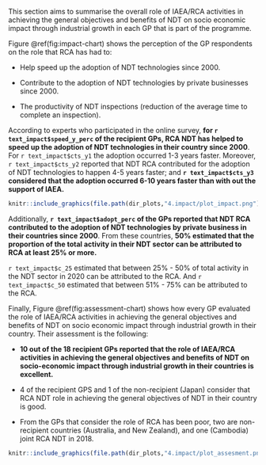

This section aims to summarise the overall role of IAEA/RCA activities in achieving the general objectives and benefits of NDT on socio economic impact through industrial growth in each GP that is part of the programme.

Figure \@ref(fig:impact-chart) shows the perception of the GP respondents on the role that RCA has had to:

* Help speed up the adoption of NDT technologies since 2000.

* Contribute to the adoption of NDT technologies by private businesses since 2000.

* The productivity of NDT inspections (reduction of the average time to complete an inspection).



According to experts who participated in the online survey, **for `r text_impact$speed_y_perc` of the recipient GPs, RCA NDT has helped to speed up the adoption of NDT technologies in their country since 2000**. For `r text_impact$cts_y1` the adoption occurred 1-3 years faster. Moreover, `r text_impact$cts_y2` reported that NDT RCA contributed for the adoption of NDT technologies to happen 4-5 years faster; and **`r text_impact$cts_y3` considered that the adoption occurred  6-10 years faster than with out the support of IAEA.**

```r

knitr::include_graphics(file.path(dir_plots,"4.impact/plot_impact.png"))

```

Additionally, **`r text_impact$adopt_perc` of the GPs reported  that NDT RCA contributed to the adoption of NDT technologies by private business in their countries since 2000**. From these countries, **50% estimated that the proportion of the total activity in their NDT sector can be attributed to RCA at least 25% or more.** 

`r text_impact$c_25` estimated that between 25% - 50% of total activity in the NDT sector in 2020 can be attributed to the RCA. And `r text_impact$c_50` estimated that between 51% - 75% can be attributed to the RCA. 



Finally, Figure \@ref(fig:assessment-chart) shows how every GP evaluated the role of IAEA/RCA activities in achieving the general objectives and benefits of NDT on socio economic impact through industrial growth in their country. Their assessment is the following:

* **10 out of the 18 recipient GPs reported that the role of IAEA/RCA activities in achieving the general objectives and benefits of NDT on socio-economic impact through industrial growth in their countries is excellent.**

* 4 of the recipient GPS and 1 of the non-recipient (Japan) consider that RCA NDT role in achieving the general objectives of NDT in their country is good.

* From the GPs that consider the role of RCA has been poor, two are non-recipient countries (Australia, and New Zealand), and one (Cambodia) joint RCA NDT in 2018. 


```r

knitr::include_graphics(file.path(dir_plots,"4.impact/plot_assesment.png"))

```





